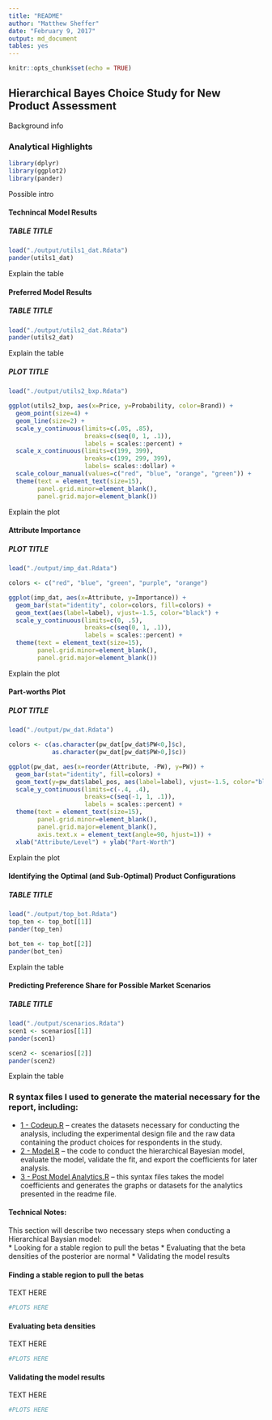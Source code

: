 ```yaml
---
title: "README"
author: "Matthew Sheffer"
date: "February 9, 2017"
output: md_document
tables: yes
---
```


```r
knitr::opts_chunk$set(echo = TRUE)
```

## Hierarchical Bayes Choice Study for New Product Assessment

Background info

### Analytical Highlights

```r
library(dplyr)
library(ggplot2)
library(pander)
```

Possible intro

#### Technincal Model Results

##### TABLE TITLE
```r
load("./output/utils1_dat.Rdata")
pander(utils1_dat)
```

Explain the table

#### Preferred Model Results

##### TABLE TITLE
```r
load("./output/utils2_dat.Rdata")
pander(utils2_dat)
```

Explain the table

##### PLOT TITLE
```r
load("./output/utils2_bxp.Rdata")

ggplot(utils2_bxp, aes(x=Price, y=Probability, color=Brand)) + 
  geom_point(size=4) +
  geom_line(size=2) + 
  scale_y_continuous(limits=c(.05, .85), 
                     breaks=c(seq(0, 1, .1)), 
                     labels = scales::percent) +
  scale_x_continuous(limits=c(199, 399), 
                     breaks=c(199, 299, 399),
                     labels= scales::dollar) + 
  scale_colour_manual(values=c("red", "blue", "orange", "green")) + 
  theme(text = element_text(size=15), 
        panel.grid.minor=element_blank(),
        panel.grid.major=element_blank())

```

Explain the plot

#### Attribute Importance

##### PLOT TITLE
```r
load("./output/imp_dat.Rdata")

colors <- c("red", "blue", "green", "purple", "orange")

ggplot(imp_dat, aes(x=Attribute, y=Importance)) + 
  geom_bar(stat="identity", color=colors, fill=colors) +
  geom_text(aes(label=label), vjust=-1.5, color="black") +
  scale_y_continuous(limits=c(0, .5), 
                     breaks=c(seq(0, 1, .1)), 
                     labels = scales::percent) +
  theme(text = element_text(size=15), 
        panel.grid.minor=element_blank(),
        panel.grid.major=element_blank())
```

Explain the plot

#### Part-worths Plot

##### PLOT TITLE
```r
load("./output/pw_dat.Rdata")

colors <- c(as.character(pw_dat[pw_dat$PW<0,]$c),
            as.character(pw_dat[pw_dat$PW>0,]$c))

ggplot(pw_dat, aes(x=reorder(Attribute, -PW), y=PW)) + 
  geom_bar(stat="identity", fill=colors) +
  geom_text(y=pw_dat$label_pos, aes(label=label), vjust=-1.5, color="black") +
  scale_y_continuous(limits=c(-.4, .4), 
                     breaks=c(seq(-1, 1, .1)), 
                     labels = scales::percent) +
  theme(text = element_text(size=15), 
        panel.grid.minor=element_blank(),
        panel.grid.major=element_blank(),
        axis.text.x = element_text(angle=90, hjust=1)) +
  xlab("Attribute/Level") + ylab("Part-Worth")
```

Explain the plot

#### Identifying the Optimal (and Sub-Optimal) Product Configurations

##### TABLE TITLE
```r
load("./output/top_bot.Rdata")
top_ten <- top_bot[[1]]
pander(top_ten)

bot_ten <- top_bot[[2]]
pander(bot_ten)
```

Explain the table

#### Predicting Preference Share for Possible Market Scenarios

##### TABLE TITLE
```r
load("./output/scenarios.Rdata")
scen1 <- scenarios[[1]]
pander(scen1)

scen2 <- scenarios[[2]]
pander(scen2)
```

Explain the table

### R syntax files I used to generate the material necessary for the report, including:
* [1 - Codeup.R](https://github.com/msheffer2/Data-Science-Specialization/blob/master/01%20-%20Codeup.R) -- creates the datasets necessary for conducting the analysis, including the experimental design file and the raw data containing the product choices for respondents in the study.
* [2 - Model.R](https://github.com/msheffer2/Data-Science-Specialization/blob/master/02%20-%20Building%20the%20DTM.R) -- the code to conduct the hierarchical Bayesian model, evaluate the model, validate the fit, and export the coefficients for later analysis.
* [3 - Post Model Analytics.R](https://github.com/msheffer2/Data-Science-Specialization/blob/master/03%20-%20EDA.R) -- this syntax files takes the model coefficients and generates the graphs or datasets for the analytics presented in the readme file.

#### Technical Notes:

This section will describe two necessary steps when conducting a Hierarchical Baysian model:  
* Looking for a stable region to pull the betas
* Evaluating that the beta densities of the posterior are normal
* Validating the model results

#### Finding a stable region to pull the betas

TEXT HERE

```r
#PLOTS HERE
```

#### Evaluating beta densities

TEXT HERE

```r
#PLOTS HERE
```

#### Validating the model results

TEXT HERE

```r
#PLOTS HERE
```
